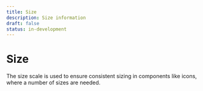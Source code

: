 ```yaml
---
title: Size
description: Size information
draft: false
status: in-development
---
```


# Size

The size scale is used to ensure consistent sizing in components like icons, where a number of sizes are needed.

<SizeTable />
